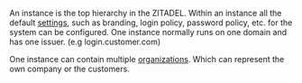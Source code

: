 An instance is the top hierarchy in the ZITADEL.
Within an instance all the default [settings](/docs/concepts/structure/policies), such as branding, login policy, password policy, etc. for the system can be configured.
One instance normally runs on one domain and has one issuer. (e.g login.customer.com)

One instance can contain multiple [organizations](./organizations). Which can represent the own company or the customers.
